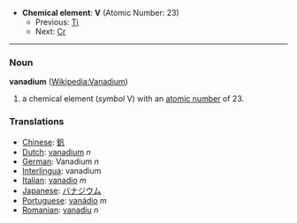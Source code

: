 *'''Chemical element''': '''V''' (Atomic Number: 23)
**Previous: [[Titanium|Ti]]
**Next: [[Chromium|Cr]]
----
=== Noun ===
'''vanadium''' ([[en:Vanadium|Wikipedia:Vanadium]])

# a chemical element (''symbol'' V) with an [[atomic number]] of 23.

===Translations===
*[[Chinese]]: [[釩]]
*[[Dutch]]: [[vanadium]] ''n''
*[[German]]: Vanadium ''n''
*[[Interlingua]]: vanadium
*[[Italian]]: [[vanadio]] ''m''
*[[Japanese]]: [[バナジウム]]
*[[Portuguese]]: [[vanádio]] ''m''
*[[Romanian]]: [[vanadiu]] ''n''